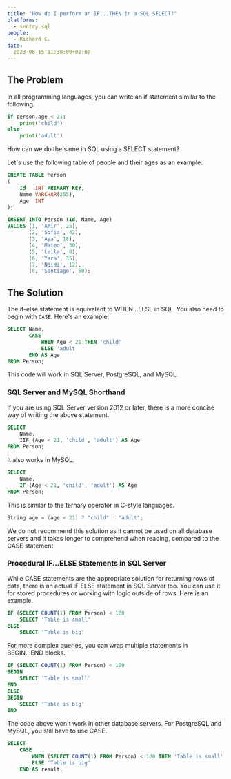```yaml
---
title: "How do I perform an IF...THEN in a SQL SELECT?"
platforms: 
  - sentry.sql
people: 
  - Richard C.
date: 
  2023-08-15T11:30:00+02:00
---
```


## The Problem

In all programming languages, you can write an if statement similar to the following.

```python
if person.age < 21:
    print('child')
else:
    print('adult')
```

How can we do the same in SQL using a SELECT statement?

Let's use the following table of people and their ages as an example.

```sql
CREATE TABLE Person
(
    Id   INT PRIMARY KEY,
    Name VARCHAR(255),
    Age  INT
);

INSERT INTO Person (Id, Name, Age)
VALUES (1, 'Amir', 25),
       (2, 'Sofia', 42),
       (3, 'Aya', 18),
       (4, 'Mateo', 30),
       (5, 'Leila', 8),
       (6, 'Yara', 35),
       (7, 'Ndidi', 12),
       (8, 'Santiago', 50);
```

## The Solution

The if-else statement is equivalent to WHEN...ELSE in SQL. You also need to begin with `CASE`. Here's an example:

```sql
SELECT Name,
       CASE
           WHEN Age < 21 THEN 'child'
           ELSE 'adult'
       END AS Age
FROM Person;
```

This code will work in SQL Server, PostgreSQL, and MySQL.

### SQL Server and MySQL Shorthand

If you are using SQL Server version 2012 or later, there is a more concise way of writing the above statement.

```sql
SELECT
    Name,
    IIF (Age < 21, 'child', 'adult') AS Age
FROM Person;
```

It also works in MySQL.

```sql
SELECT
    Name,
    IF (Age < 21, 'child', 'adult') AS Age
FROM Person;
```

This is similar to the ternary operator in C-style languages.
```c#
String age = (age < 21) ? "child" : "adult";
```

We do not recommend this solution as it cannot be used on all database servers and it takes longer to comprehend when reading, compared to the CASE statement.

### Procedural IF...ELSE Statements in SQL Server

While CASE statements are the appropriate solution for returning rows of data, there is an actual IF ELSE statement in SQL Server too. You can use it for stored procedures or working with logic outside of rows. Here is an example.

```sql
IF (SELECT COUNT(1) FROM Person) < 100
    SELECT 'Table is small'
ELSE
    SELECT 'Table is big'
```

For more complex queries, you can wrap multiple statements in BEGIN...END blocks.

```sql
IF (SELECT COUNT(1) FROM Person) < 100
BEGIN
    SELECT 'Table is small'
END
ELSE
BEGIN
    SELECT 'Table is big'
END
```

The code above won't work in other database servers. For PostgreSQL and MySQL, you still have to use CASE.

```sql
SELECT
    CASE
        WHEN (SELECT COUNT(1) FROM Person) < 100 THEN 'Table is small'
        ELSE 'Table is big'
    END AS result;
```
